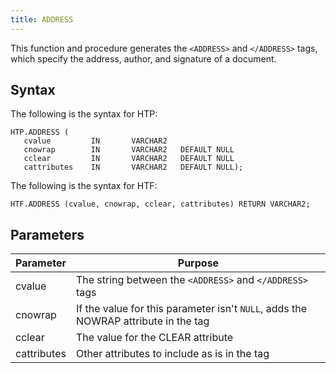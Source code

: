 ```yaml
---
title: ADDRESS
---
```


This function and procedure generates the `<ADDRESS>` and `</ADDRESS>` tags, which specify the address, author, and signature of a document.

## Syntax

The following is the syntax for HTP: 

```
HTP.ADDRESS (
   cvalue         IN       VARCHAR2
   cnowrap        IN       VARCHAR2   DEFAULT NULL
   cclear         IN       VARCHAR2   DEFAULT NULL
   cattributes    IN       VARCHAR2   DEFAULT NULL);
```

The following is the syntax for HTF:

```
HTF.ADDRESS (cvalue, cnowrap, cclear, cattributes) RETURN VARCHAR2;
```

## Parameters

| Parameter | Purpose  |
| --------- | -------- |
| cvalue | The string between the `<ADDRESS>` and `</ADDRESS>` tags |
| cnowrap | If the value for this parameter isn't `NULL`, adds the NOWRAP attribute in the tag |
| cclear | The value for the CLEAR attribute |
| cattributes | Other attributes to include as is in the tag |
